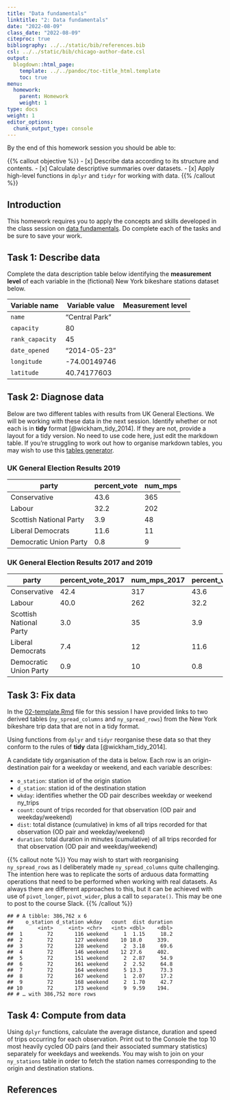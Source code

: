```yaml
---
title: "Data fundamentals"
linktitle: "2: Data fundamentals"
date: "2022-08-09"
class_date: "2022-08-09"
citeproc: true
bibliography: ../../static/bib/references.bib
csl: ../../static/bib/chicago-author-date.csl
output:
  blogdown::html_page:
    template: ../../pandoc/toc-title_html.template
    toc: true
menu:
  homework:
    parent: Homework
    weight: 1
type: docs
weight: 1
editor_options:
  chunk_output_type: console
---
```


By the end of this homework session you should be able to:

{{% callout objective %}}
- [x] Describe data according to its structure and contents.
- [x] Calculate descriptive summaries over datasets.
- [x] Apply high-level functions in `dplyr` and `tidyr` for working with data.
{{% /callout %}}

## Introduction

This homework requires you to apply the concepts and skills developed in the class session on [data fundamentals](/class/02-class/). Do complete each of the tasks and be sure to save your work.

## Task 1: Describe data

Complete the data description table below identifying the **measurement level** of each variable in the (fictional) New York bikeshare stations dataset below.

| Variable name  | Variable value   | Measurement level |
|----------------|------------------|-------------------|
| `name`         | "Central Park"   |  <enter here>     |
| `capacity`     |  80              |                   |
| `rank_capacity`|  45              |                   |
| `date_opened`  |  "2014-05-23"    |                   |
| `longitude`    | -74.00149746     |                   |
| `latitude`     | 40.74177603      |                   |



## Task 2: Diagnose data

Below are two different tables with results from UK General Elections. We will be working with these data in the next session. Identify whether or not each is in **tidy** format [@wickham_tidy_2014]. If they are not, provide a layout for a tidy version. No need to use code here, just edit the markdown table. If you're struggling to work out how to organise markdown tables, you may wish to use this [tables generator](https://www.tablesgenerator.com/markdown_tables).

### UK General Election Results 2019

| party                   | percent_vote     | num_mps    |
|-------------------------|------------------|------------|
| Conservative            | 43.6             |  365       |
| Labour                  | 32.2             |  202       |
| Scottish National Party | 3.9              |  48        |
| Liberal Democrats       | 11.6             |  11        |
| Democratic Union Party  | 0.8              |  9         |

### UK General Election Results 2017 and 2019

| party                   | percent_vote_2017 | num_mps_2017 | percent_vote_2019 | num_mps_2019 |
|-------------------------|-------------------|--------------| ------------------|--------------|
| Conservative            | 42.4              | 317          | 43.6              | 365          |
| Labour                  | 40.0              | 262          | 32.2              | 202          |
| Scottish National Party | 3.0               | 35           | 3.9               | 48           |
| Liberal Democrats       | 7.4               | 12           | 11.6              | 11           |
| Democratic Union Party  | 0.9               | 10           | 0.8               | 8            |


## Task 3: Fix data

In the [<i class="fab fa-r-project"></i> 02-template.Rmd](/homework/02-homework_files/02-template.Rmd) file for this session I have provided links to two derived tables (`ny_spread_columns` and `ny_spread_rows`) from the New York bikeshare trip data that are not in a tidy format.

Using functions from `dplyr` and `tidyr` reorganise these data so that they conform to the rules of **tidy** data [@wickham_tidy_2014].

A candidate tidy organisation of the data is below. Each row is an origin-destination pair for a weekday or weekend, and each variable describes:

* `o_station`: station id  of the origin station
* `d_station`: station id of the destination station
* `wkday`: identifies whether the OD pair describes weekday or weekend ny_trips
* `count`: count of trips recorded for that observation (OD pair and weekday/weekend)
* `dist`: total distance (cumulative) in kms of all trips recorded for that observation (OD pair and weekday/weekend)
* `duration`: total duration in minutes (cumulative) of all trips recorded for that observation (OD pair and weekday/weekend)

{{% callout note %}}
You may wish to start with reorganising `ny_spread_rows` as I deliberately made `ny_spread_columns` quite challenging. The intention here was to replicate the sorts of arduous data formatting operations that need to be performed when working with real datasets. As always there are different approaches to this, but it can be achieved with use of `pivot_longer`, `pivot_wider`, plus a call to `separate()`. This may be one to post to the course Slack.
{{% /callout %}}

```
## # A tibble: 386,762 x 6
##    o_station d_station wkday   count  dist duration
##        <int>     <int> <chr>   <int> <dbl>    <dbl>
##  1        72       116 weekend     1  1.15     18.2
##  2        72       127 weekend    10 18.0     339.
##  3        72       128 weekend     2  3.18     69.6
##  4        72       146 weekend    12 27.6     402.
##  5        72       151 weekend     2  2.87     54.9
##  6        72       161 weekend     2  2.52     64.8
##  7        72       164 weekend     5 13.3      73.3
##  8        72       167 weekend     1  2.07     17.2
##  9        72       168 weekend     2  1.70     42.7
## 10        72       173 weekend     9  9.59    194.
## # … with 386,752 more rows
```

## Task 4: Compute from data

Using `dplyr` functions, calculate the average distance, duration and speed of trips occurring for each observation.  Print out to the Console the top 10 most heavily cycled OD pairs (and their associated summary statistics) separately for weekdays and weekends. You may wish to join on your `ny_stations` table in order to fetch the station names corresponding to the origin and destination stations.

## References
